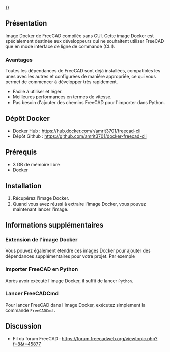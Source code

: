 <languages/>
{{UnfinishedDocu{{#translation:}}}}

{{Docnav/fr
|[[Compile_on_Docker/fr|Compiler sous Docker]]
|[[Compiling_(Speeding_up)/fr|Compilation (accélération)]]
}}

{{TOCright}}

<span id="Overview"></span>
== Présentation ==

Image Docker de FreeCAD compilée sans GUI. Cette image Docker est spécialement destinée aux développeurs qui ne souhaitent utiliser FreeCAD que en mode interface de ligne de commande (CLI).

<span id="Benefits"></span>
===Avantages===

Toutes les dépendances de FreeCAD sont déjà installées, compatibles les unes avec les autres et configurées de manière appropriée, ce qui vous permet de commencer à développer très rapidement.
* Facile à utiliser et léger.
* Meilleures performances en termes de vitesse.
* Pas besoin d'ajouter des chemins FreeCAD pour l'importer dans Python.

<span id="Docker_Repository"></span>
==Dépôt Docker== 

* Docker Hub : https://hub.docker.com/r/amrit3701/freecad-cli
* Dépôt Github : https://github.com/amrit3701/docker-freecad-cli

<span id="Prerequisites"></span>
==Prérequis== 

* 3 GB de mémoire libre
* Docker

==Installation== 

# Récupérez l'image Docker.{{Code|lang=bash|code=
docker pull amrit3701/freecad-cli:latest
}}
# Quand vous avez réussi à extraire l'image Docker, vous pouvez maintenant lancer l'image.{{Code|lang=bash|code=
docker run -it amrit3701/freecad-cli:lastest bash
}}


<span id="Additional_information"></span>
==Informations supplémentaires== 

<span id="Extend_Docker_image"></span>
===Extension de l'image Docker=== 

Vous pouvez également étendre ces images Docker pour ajouter des dépendances supplémentaires pour votre projet. Par exemple
{{Code|lang=docker|code=

# Dockerfile

FROM amrit3701/freecad-cli:lastest

# Add additional dependencies

# pip3.8 install <some_package>
}}

<span id="Import_FreeCAD_in_Python"></span>
===Importer FreeCAD en Python=== 

Après avoir exécuté l'image Docker, il suffit de lancer <code>Python</code>.

{{Code|lang=bash|code=
$ docker run -it amrit3701/freecad-cli:lastest bash
root@f0ec904cf9b9:/# python3.8
Python 3.8.5 (default, Jul 20 2020, 19:48:14)
[GCC 7.5.0] on linux
Type "help", "copyright", "credits" or "license" for more information.
>>> import FreeCAD
>>> import Part
>>> import Draft
>>> import Arch
}}

<span id="Launch_FreeCADCmd"></span>
===Lancer FreeCADCmd=== 

Pour lancer FreeCAD dans l'image Docker, exécutez simplement la commande <code>FreeCADCmd</code> .

==Discussion== 

<div class="mw-translate-fuzzy">
* Fil du forum FreeCAD : https://forum.freecadweb.org/viewtopic.php?f=8&t=45877
</div>


{{Docnav/fr
|[[Compile_on_Docker/fr|Compiler sous Docker]]
|[[Compiling_(Speeding_up)/fr|Compilation (accélération)]]
}}